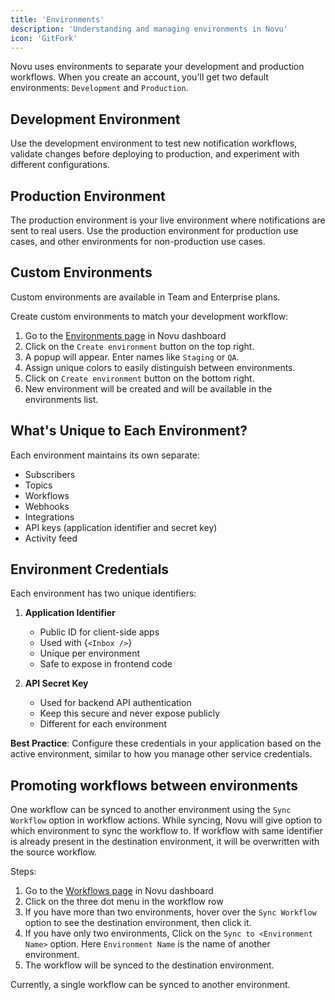 ```yaml
---
title: 'Environments'
description: 'Understanding and managing environments in Novu'
icon: 'GitFork'
---
```


Novu uses environments to separate your development and production workflows. When you create an account, you'll get two default environments: `Development` and `Production`.

## Development Environment

Use the development environment to test new notification workflows, validate changes before deploying to production, and experiment with different configurations.

## Production Environment

The production environment is your live environment where notifications are sent to real users. Use the production environment for production use cases, and other environments for non-production use cases.

## Custom Environments

<Callout type="info">Custom environments are available in Team and Enterprise plans.</Callout>

Create custom environments to match your development workflow:

1. Go to the [Environments page](https://dashboard.novu.co/environments) in Novu dashboard
2. Click on the `Create environment` button on the top right.
3. A popup will appear. Enter names like `Staging` or `QA`.
4. Assign unique colors to easily distinguish between environments.
5. Click on `Create environment` button on the bottom right.
6. New environment will be created and will be available in the environments list.

## What's Unique to Each Environment?

Each environment maintains its own separate:

- Subscribers
- Topics
- Workflows
- Webhooks
- Integrations
- API keys (application identifier and secret key)
- Activity feed

## Environment Credentials

Each environment has two unique identifiers:

1. **Application Identifier**

   - Public ID for client-side apps
   - Used with <Method href="/platform/inbox/overview">{`<Inbox />`}</Method>
   - Unique per environment
   - Safe to expose in frontend code

2. **API Secret Key**
   - Used for backend API authentication
   - Keep this secure and never expose publicly
   - Different for each environment

**Best Practice**: Configure these credentials in your application based on the active environment, similar to how you manage other service credentials.

## Promoting workflows between environments

One workflow can be synced to another environment using the `Sync Workflow` option in workflow actions. While syncing, Novu will give option to which environment to sync the workflow to. If workflow with same identifier is already present in the destination environment, it will be overwritten with the source workflow.

Steps:

1. Go to the [Workflows page](https://dashboard.novu.co/workflows) in Novu dashboard
2. Click on the three dot menu in the workflow row
3. If you have more than two environments, hover over the `Sync Workflow` option to see the destination environment, then click it.
4. If you have only two environments, Click on the `Sync to <Environment Name>` option. Here `Environment Name` is the name of another environment.
5. The workflow will be synced to the destination environment.

<Callout type="info">
Currently, a single workflow can be synced to another environment.
</Callout>